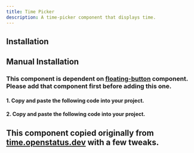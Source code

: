```yaml
---
title: Time Picker
description: A time-picker component that displays time.
---
```

 
<ComponentPreview
  name="time-picker-demo"
/>

## Installation
<ComponentInstallation name="time-picker" />

## Manual Installation
### This component is dependent on [floating-button](/docs/components/buttons/floating-button) component. Please add that component first before adding this one.

#### 1. Copy and paste the following code into your project.

<ComponentSource name="time-picker" filePath="@/components/ui/date/time-picker.tsx"/>

#### 2. Copy and paste the following code into your project.
<ComponentSource name="time-picker-utils" filePath="@/components/ui/date/time-picker-utils.ts"/>

## This component copied originally from [time.openstatus.dev](https://time.openstatus.dev/) with a few tweaks.